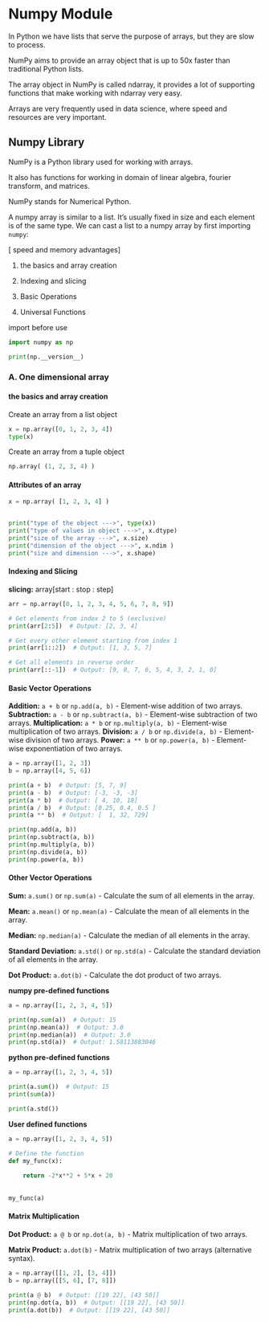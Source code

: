 # Numpy Module

In Python we have lists that serve the purpose of arrays, but they are slow to process.

NumPy aims to provide an array object that is up to 50x faster than traditional Python lists.

The array object in NumPy is called ndarray, it provides a lot of supporting functions that make working with ndarray very easy.

Arrays are very frequently used in data science, where speed and resources are very important.


## Numpy Library

NumPy is a Python library used for working with arrays.

It also has functions for working in domain of linear algebra, fourier transform, and matrices.

NumPy stands for Numerical Python.

A numpy array is similar to a list. It's usually fixed in size and each element is of the same type. We can cast a list to a numpy array by first importing `numpy`:

[ speed and memory advantages]

1. the basics and array creation

2. Indexing and slicing

3. Basic Operations

4. Universal Functions


import before use

```python
import numpy as np

print(np.__version__)
```


### A. One dimensional array


#### the basics and array creation

Create an array from a list object

```python
x = np.array([0, 1, 2, 3, 4]) 
type(x)  
```

Create an array from a tuple object

```python
np.array( (1, 2, 3, 4) )
```



#### Attributes of an array

```python
x = np.array( [1, 2, 3, 4] )


print("type of the object --->", type(x))
print("type of values in object --->", x.dtype)
print("size of the array --->", x.size)
print("dimension of the object --->", x.ndim )
print("size and dimension --->", x.shape)
```
 

 
#### Indexing and Slicing

**slicing:** array[start : stop : step]


```python
arr = np.array([0, 1, 2, 3, 4, 5, 6, 7, 8, 9])

# Get elements from index 2 to 5 (exclusive)
print(arr[2:5])  # Output: [2, 3, 4]

# Get every other element starting from index 1
print(arr[1::2])  # Output: [1, 3, 5, 7]

# Get all elements in reverse order
print(arr[::-1])  # Output: [9, 8, 7, 6, 5, 4, 3, 2, 1, 0]
```

#### Basic Vector Operations

**Addition:** `a + b` or `np.add(a, b)` - Element-wise addition of two arrays.
**Subtraction:** `a - b` or `np.subtract(a, b)` - Element-wise subtraction of two arrays.
**Multiplication:** `a * b` or `np.multiply(a, b)` - Element-wise multiplication of two arrays.
**Division:** `a / b` or `np.divide(a, b)` - Element-wise division of two arrays.
**Power:** `a ** b` or `np.power(a, b)` - Element-wise exponentiation of two arrays.

```python
a = np.array([1, 2, 3])
b = np.array([4, 5, 6])

print(a + b)  # Output: [5, 7, 9]
print(a - b)  # Output: [-3, -3, -3]
print(a * b)  # Output: [ 4, 10, 18]
print(a / b)  # Output: [0.25, 0.4, 0.5 ]
print(a ** b)  # Output: [  1, 32, 729]
```


```python
print(np.add(a, b))
print(np.subtract(a, b))
print(np.multiply(a, b))
print(np.divide(a, b))
print(np.power(a, b))
```


#### Other Vector Operations

**Sum:** `a.sum()` or `np.sum(a)` - Calculate the sum of all elements in the array.

**Mean:** `a.mean()` or `np.mean(a)` - Calculate the mean of all elements in the array.

**Median:** `np.median(a)` - Calculate the median of all elements in the array.

**Standard Deviation:** `a.std()` or `np.std(a)` - Calculate the standard deviation of all elements in the array.

**Dot Product:** `a.dot(b)` - Calculate the dot product of two arrays.



**numpy pre-defined functions**

```python
a = np.array([1, 2, 3, 4, 5])

print(np.sum(a))  # Output: 15
print(np.mean(a))  # Output: 3.0
print(np.median(a))  # Output: 3.0
print(np.std(a))  # Output: 1.58113883046
```

**python pre-defined functions**

```python
a = np.array([1, 2, 3, 4, 5])

print(a.sum())  # Output: 15
print(sum(a))

print(a.std())  

```

**User defined functions**

```python
a = np.array([1, 2, 3, 4, 5])

# Define the function
def my_func(x):
  
    return -2*x**2 + 5*x + 20
  
  
my_func(a)
```



#### Matrix Multiplication

**Dot Product:** `a @ b` or `np.dot(a, b)` - Matrix multiplication of two arrays.

**Matrix Product:** `a.dot(b)` - Matrix multiplication of two arrays (alternative syntax).

```python
a = np.array([[1, 2], [3, 4]])
b = np.array([[5, 6], [7, 8]])

print(a @ b)  # Output: [[19 22], [43 50]]
print(np.dot(a, b))  # Output: [[19 22], [43 50]]
print(a.dot(b))  # Output: [[19 22], [43 50]]
```


